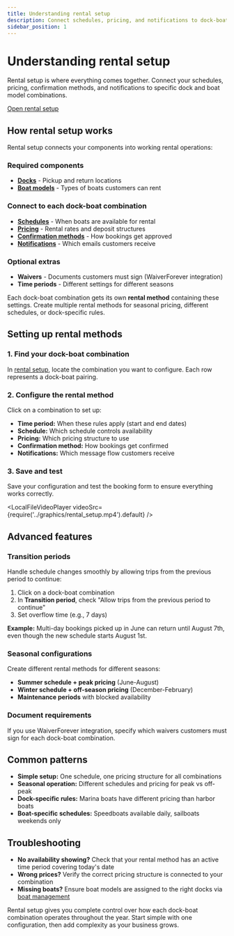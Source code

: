 ```yaml
---
title: Understanding rental setup
description: Connect schedules, pricing, and notifications to dock-boat combinations for complete rental control
sidebar_position: 1
---
```



# Understanding rental setup

Rental setup is where everything comes together. Connect your schedules, pricing, confirmation methods, and notifications to specific dock and boat model combinations.

<div class="button-container">
    <a
        href="https://dashboard.letsbook.app/rental-setup"
        class="button button--primary"
        target="_blank"
        rel="noopener noreferrer"
    >
        Open rental setup
    </a>
</div>

## How rental setup works

Rental setup connects your components into working rental operations:

### Required components

- **[Docks](/guides/settings/manage-docks)** - Pickup and return locations
- **[Boat models](/guides/settings/boats/manage-boats)** - Types of boats customers can rent

### Connect to each dock-boat combination

- **[Schedules](/guides/settings/rental-setups/schedules)** - When boats are available for rental
- **[Pricing](/guides/settings/rental-setups/pricing)** - Rental rates and deposit structures
- **[Confirmation methods](/guides/settings/rental-setups/booking-confirmation-settings)** - How bookings get approved
- **[Notifications](https://dashboard.letsbook.app/notifications)** - Which emails customers receive

### Optional extras

- **Waivers** - Documents customers must sign (WaiverForever integration)
- **Time periods** - Different settings for different seasons

Each dock-boat combination gets its own **rental method** containing these settings. Create multiple rental methods for seasonal pricing, different schedules, or dock-specific rules.

## Setting up rental methods

### 1. Find your dock-boat combination

In [rental setup](https://dashboard.letsbook.app/rental-setup), locate the combination you want to configure. Each row represents a dock-boat pairing.

### 2. Configure the rental method

Click on a combination to set up:

- **Time period:** When these rules apply (start and end dates)
- **Schedule:** Which schedule controls availability
- **Pricing:** Which pricing structure to use
- **Confirmation method:** How bookings get confirmed
- **Notifications:** Which message flow customers receive

### 3. Save and test

Save your configuration and test the booking form to ensure everything works correctly.

<LocalFileVideoPlayer
    videoSrc={require('../graphics/rental_setup.mp4').default}
/>

## Advanced features

### Transition periods

Handle schedule changes smoothly by allowing trips from the previous period to continue:

1. Click on a dock-boat combination
2. In **Transition period**, check "Allow trips from the previous period to continue"
3. Set overflow time (e.g., 7 days)

**Example:** Multi-day bookings picked up in June can return until August 7th, even though the new schedule starts August 1st.

### Seasonal configurations

Create different rental methods for different seasons:

- **Summer schedule + peak pricing** (June-August)
- **Winter schedule + off-season pricing** (December-February)
- **Maintenance periods** with blocked availability

### Document requirements

If you use WaiverForever integration, specify which waivers customers must sign for each dock-boat combination.

## Common patterns

- **Simple setup:** One schedule, one pricing structure for all combinations
- **Seasonal operation:** Different schedules and pricing for peak vs off-peak
- **Dock-specific rules:** Marina boats have different pricing than harbor boats
- **Boat-specific schedules:** Speedboats available daily, sailboats weekends only

## Troubleshooting

- **No availability showing?** Check that your rental method has an active time period covering today's date
- **Wrong prices?** Verify the correct pricing structure is connected to your combination
- **Missing boats?** Ensure boat models are assigned to the right docks via [boat management](/guides/settings/boats/assign-boats-to-docks)

Rental setup gives you complete control over how each dock-boat combination operates throughout the year. Start simple with one configuration, then add complexity as your business grows.
